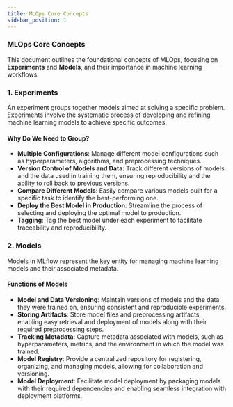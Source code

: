 ```yaml
---
title: MLOps Core Concepts
sidebar_position: 1
---
```


### MLOps Core Concepts

This document outlines the foundational concepts of MLOps, focusing on **Experiments** and **Models**, and their importance in machine learning workflows.

### 1. Experiments

An experiment groups together models aimed at solving a specific problem. Experiments involve the systematic process of developing and refining machine learning models to achieve specific outcomes.

#### Why Do We Need to Group?

- **Multiple Configurations**: Manage different model configurations such as hyperparameters, algorithms, and preprocessing techniques.
- **Version Control of Models and Data**: Track different versions of models and the data used in training them, ensuring reproducibility and the ability to roll back to previous versions.
- **Compare Different Models**: Easily compare various models built for a specific task to identify the best-performing one.
- **Deploy the Best Model in Production**: Streamline the process of selecting and deploying the optimal model to production.
- **Tagging**: Tag the best model under each experiment to facilitate traceability and reproducibility.

### 2. Models

Models in MLflow represent the key entity for managing machine learning models and their associated metadata.

#### Functions of Models

- **Model and Data Versioning**: Maintain versions of models and the data they were trained on, ensuring consistent and reproducible experiments.
- **Storing Artifacts**: Store model files and preprocessing artifacts, enabling easy retrieval and deployment of models along with their required preprocessing steps.
- **Tracking Metadata**: Capture metadata associated with models, such as hyperparameters, metrics, and the environment in which the model was trained.
- **Model Registry**: Provide a centralized repository for registering, organizing, and managing models, allowing for collaboration and versioning.
- **Model Deployment**: Facilitate model deployment by packaging models with their required dependencies and enabling seamless integration with deployment platforms.
